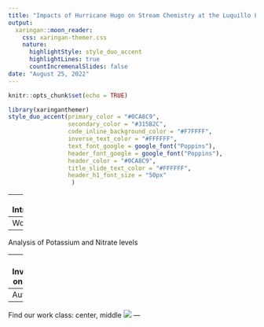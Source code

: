```yaml
---
title: "Impacts of Hurricane Hugo on Stream Chemistry at the Luquillo LTER Site"
output:
  xaringan::moon_reader:
    css: xaringan-themer.css
    nature:
      highlightStyle: style_duo_accent
      highlightLines: true
      countIncremenalSlides: false
date: "August 25, 2022"
---
```


```r
knitr::opts_chunk$set(echo = TRUE)
```

```r
library(xaringanthemer)
style_duo_accent(primary_color = "#0CA8C9",
                 secondary_color = "#315B2C",
                 code_inline_background_color = "#F7FFFF",
                 inverse_text_color = "#FFFFFF",
                 text_font_google = google_font("Poppins"),
                 header_font_google = google_font("Poppins"),
                 header_color = "#0CA8C9",
                 title_slide_text_color = "#FFFFFF",
                 header_h1_font_size = "50px"
                  )

```


---
```r


```
Introduction

---
Workflow

---
Analysis of Potassium and Nitrate levels


---
Further Investigation on Ammonia


---
Authors

---
Find our work
class: center, middle
![](/courses/EDS214/gg_girls/images/github-groupproject-qr.png)
---


